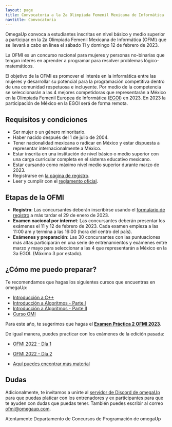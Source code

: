 ```yaml
---
layout: page
title: Convocatoria a la 2a Olimpiada Femenil Mexicana de Informática
navtitle: Convocatoria
---
```


OmegaUp convoca a estudiantes inscritas en nivel básico y medio superior a participar en la 2a Olimpiada Femenil Mexicana de Informática (OFMI) que se llevará a cabo en línea el sábado 11 y domingo 12 de febrero de 2023.

La OFMI es un concurso nacional para mujeres y personas no-binarias que tengan interés en aprender a programar para resolver problemas lógico-matemáticos.

El objetivo de la OFMI es promover el interés en la informática entre las mujeres y desarrollar su potencial para la programación competitiva dentro de una comunidad respetuosa e incluyente. Por medio de la competencia se seleccionarán a las 4 mejores competidoras que representarán a México en la Olimpiada Femenil Europea de Informática ([EGOI](http://egoi.org/)) en 2023. En 2023 la participación de México en la EGOI será de forma remota.


## Requisitos y condiciones

* Ser mujer o un género minoritario.
* Haber nacido después del 1 de julio de 2004.
* Tener nacionalidad mexicana o radicar en México y estar dispuesta a representar internacionalmente a México.
* Estar inscrita en una institución de nivel básico o medio superior con una carga curricular completa en el sistema educativo mexicano.
* Estar cursando como máximo nivel medio superior durante marzo de 2023.
* Registrarse en [la página de registro](https://forms.gle/9TSGiy2LXPsh6XJx9).
* Leer y cumplir con el [reglamento oficial](../reglamento).

## Etapas de la OFMI

* **Registro**: Las concursantes deberán inscribirse usando el [formulario de registro](https://forms.gle/9TSGiy2LXPsh6XJx9) a más tardar el 29 de enero de 2023.
* **Examen nacional por internet**: Las concursantes deberán presentar los exámenes el 11 y 12 de febrero de 2023. Cada examen empieza a las 11:00 am y termina a las 16:00 (hora del centro del país).
* **Exámenes y preparación**: Las 30 concursantes con las puntuaciones más altas participarán en una serie de entrenamientos y exámenes entre marzo y mayo para seleccionar a las 4 que representarán a México en la 3a EGOI. (Máximo 3 por estado).

## ¿Cómo me puedo preparar?

Te recomendamos que hagas los siguientes cursos que encuentras en omegaUp:

* [Introducción a C++](https://omegaup.com/course/introduccion_a_cpp/)
* [Introducción a Algoritmos - Parte I](https://omegaup.com/course/introduccion_a_algoritmos/)
* [Introducción a Algoritmos - Parte II](https://omegaup.com/course/introduccion_a_algoritmos_ii/)
* [Curso OMI](https://omegaup.com/course/Curso-OMI/)

Para este año, te sugerimos que hagas el [**Examen Práctica 2 OFMI 2023**](https://omegaup.com/arena/OFMIPRACTICA2023/#problems).

De igual manera, puedes practicar con los exámenes de la edición pasada:
* [OFMI 2022 - Día 1](https://omegaup.com/arena/OFMI2022DIA1/#problems)
* [OFMI 2022 - Día 2](https://omegaup.com/arena/OFMI2022DIA2/#problems)

* [Aquí puedes encontrar más material](../material)

## Dudas

Adicionalmente, te invitamos a unirte al [servidor de Discord de omegaUp](https://discord.gg/gn6GTb4rfG) para que puedas platicar con los entrenadores y ex participantes para que te ayuden con dudas que puedas tener. También puedes escribir al correo [ofmi@omegaup.com](mailto:ofmi@omegaup.com).

Atentamente
Departamento de Concursos de Programación de omegaUp